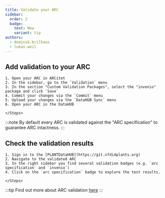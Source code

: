 ```yaml
---
title: Validate your ARC
sidebar:
  order: 2
  badge:
    text: New
    variant: tip
authors:
  - dominik-brilhaus
  - lukas-weil
---
```



## Add validation to your ARC

<Card icon="pen" title="ARCitect">
    <Steps>

    1. Open your ARC in ARCitet
    2. In the sidebar, go to the `Validation` menu
    3. In the section "Custom Validation Packages", select the "invenio" package and click `Save`
    4. Commit your changes via the `Commit` menu
    5. Upload your changes via the `DataHUB Sync` menu
    6. Open your ARC in the DataHUB

    </Steps>
</Card>


:::note
By default every ARC is validated against the "ARC specification" to guarantee ARC intactness.
:::


## Check the validation results

<Card icon="gitlab" title="PLANTDataHUB">
    <Steps>

    1. Sign in to the [PLANTDataHUB](https://git.nfdi4plants.org)
    2. Navigate to the validated ARC
    3. In the right sidebar you find several validation badges (e.g. `arc specification` and `invenio`)
    4. Click on the `arc specification` badge to explore the test results.

    </Steps>
</Card>

:::tip
Find out more about ARC validation [here](/arc-validation/cqc-pipelines/)
:::